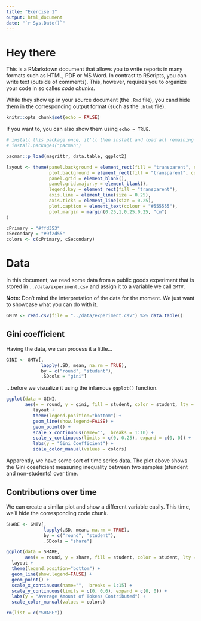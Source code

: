 ```yaml
---
title: "Exercise 1"
output: html_document
date: "`r Sys.Date()`"
---
```


# Hey there

This is a RMarkdown document that allows you to write reports in many formats such as HTML, PDF or MS Word.
In contrast to RScripts, you can write text (outside of comments). This, however, requires you to organize your code in so calles _code chunks_.

While they show up in your source document (the `.Rmd` file), you cand hide them in the corresponding output format (such as the `.html` file).

```r
knitr::opts_chunk$set(echo = FALSE)
```

If you want to, you can also show them using `echo = TRUE`.

```r
# install this package once, it'll then install and load all remaining packages
# install.packages("pacman")

pacman::p_load(magrittr, data.table, ggplot2)
```

```r
layout <- theme(panel.background = element_rect(fill = "transparent", color = NA),
                plot.background = element_rect(fill = "transparent", color = NA),
                panel.grid = element_blank(),
                panel.grid.major.y = element_blank(),
                legend.key = element_rect(fill = "transparent"),
                axis.line = element_line(size = 0.25),
                axis.ticks = element_line(size = 0.25),
                plot.caption = element_text(colour = "#555555"),
                plot.margin = margin(0.25,1,0.25,0.25, "cm")
)

cPrimary = "#ffd353"
cSecondary = "#9f2d55"
colors <- c(cPrimary, cSecondary)
```

# Data

In this document, we read some data from a public goods experiment that is stored in `../data/experiment.csv` and assign it to a variable we call `GMTV`.

**Note:** Don't mind the interpretation of the data for the moment. We just want to showcase what you can do with it.

```r
GMTV <- read.csv(file = "../data/experiment.csv") %>% data.table()
```

## Gini coefficient

Having the data, we can process it a little...

```r
GINI <- GMTV[,
             lapply(.SD, mean, na.rm = TRUE),
             by = c("round", "student"),
             .SDcols = "gini"]
```

...before we visualize it using the infamous `ggplot()` function.

```r
ggplot(data = GINI, 
       aes(x = round, y = gini, fill = student, color = student, lty = student)) +
          layout +
          theme(legend.position="bottom") +
          geom_line(show.legend=FALSE) +
          geom_point() +
          scale_x_continuous(name="",  breaks = 1:10) +
          scale_y_continuous(limits = c(0, 0.25), expand = c(0, 0)) +
          labs(y = "Gini Coefficient") +
          scale_color_manual(values = colors)
```


Apparently, we have some sort of time series data. The plot above shows the Gini coeeficient measuring inequality between two samples (stundent and non-students) over time.

## Contributions over time

We can create a similar plot and show a different variable easily. This time, we'll hide the corresponding code chunk.

```r
SHARE <- GMTV[,
              lapply(.SD, mean, na.rm = TRUE),
              by = c("round", "student"),
              .SDcols = "share"]
```
```r
ggplot(data = SHARE, 
       aes(x = round, y = share, fill = student, color = student, lty = student)) +
  layout +
  theme(legend.position="bottom") +
  geom_line(show.legend=FALSE) +
  geom_point() +
  scale_x_continuous(name="",  breaks = 1:15) +
  scale_y_continuous(limits = c(0, 0.6), expand = c(0, 0)) +
  labs(y = "Average Amount of Tokens Contributed") +
  scale_color_manual(values = colors)
```

```r
rm(list = c("SHARE"))
```

